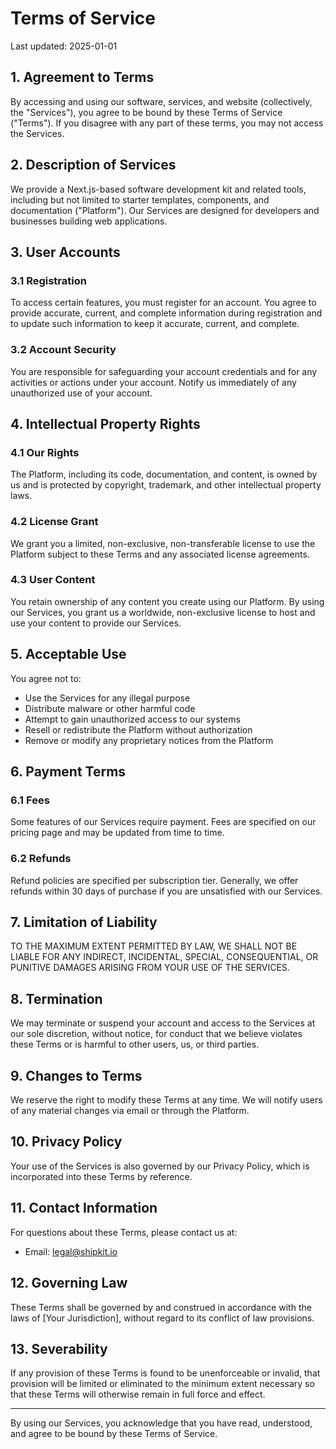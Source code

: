 # Terms of Service

Last updated: 2025-01-01

## 1. Agreement to Terms

By accessing and using our software, services, and website (collectively, the "Services"), you agree to be bound by these Terms of Service ("Terms"). If you disagree with any part of these terms, you may not access the Services.

## 2. Description of Services

We provide a Next.js-based software development kit and related tools, including but not limited to starter templates, components, and documentation ("Platform"). Our Services are designed for developers and businesses building web applications.

## 3. User Accounts

### 3.1 Registration

To access certain features, you must register for an account. You agree to provide accurate, current, and complete information during registration and to update such information to keep it accurate, current, and complete.

### 3.2 Account Security

You are responsible for safeguarding your account credentials and for any activities or actions under your account. Notify us immediately of any unauthorized use of your account.

## 4. Intellectual Property Rights

### 4.1 Our Rights

The Platform, including its code, documentation, and content, is owned by us and is protected by copyright, trademark, and other intellectual property laws.

### 4.2 License Grant

We grant you a limited, non-exclusive, non-transferable license to use the Platform subject to these Terms and any associated license agreements.

### 4.3 User Content

You retain ownership of any content you create using our Platform. By using our Services, you grant us a worldwide, non-exclusive license to host and use your content to provide our Services.

## 5. Acceptable Use

You agree not to:

- Use the Services for any illegal purpose
- Distribute malware or other harmful code
- Attempt to gain unauthorized access to our systems
- Resell or redistribute the Platform without authorization
- Remove or modify any proprietary notices from the Platform

## 6. Payment Terms

### 6.1 Fees

Some features of our Services require payment. Fees are specified on our pricing page and may be updated from time to time.

### 6.2 Refunds

Refund policies are specified per subscription tier. Generally, we offer refunds within 30 days of purchase if you are unsatisfied with our Services.

## 7. Limitation of Liability

TO THE MAXIMUM EXTENT PERMITTED BY LAW, WE SHALL NOT BE LIABLE FOR ANY INDIRECT, INCIDENTAL, SPECIAL, CONSEQUENTIAL, OR PUNITIVE DAMAGES ARISING FROM YOUR USE OF THE SERVICES.

## 8. Termination

We may terminate or suspend your account and access to the Services at our sole discretion, without notice, for conduct that we believe violates these Terms or is harmful to other users, us, or third parties.

## 9. Changes to Terms

We reserve the right to modify these Terms at any time. We will notify users of any material changes via email or through the Platform.

## 10. Privacy Policy

Your use of the Services is also governed by our Privacy Policy, which is incorporated into these Terms by reference.

## 11. Contact Information

For questions about these Terms, please contact us at:

- Email: legal@shipkit.io

## 12. Governing Law

These Terms shall be governed by and construed in accordance with the laws of [Your Jurisdiction], without regard to its conflict of law provisions.

## 13. Severability

If any provision of these Terms is found to be unenforceable or invalid, that provision will be limited or eliminated to the minimum extent necessary so that these Terms will otherwise remain in full force and effect.

---

By using our Services, you acknowledge that you have read, understood, and agree to be bound by these Terms of Service.
